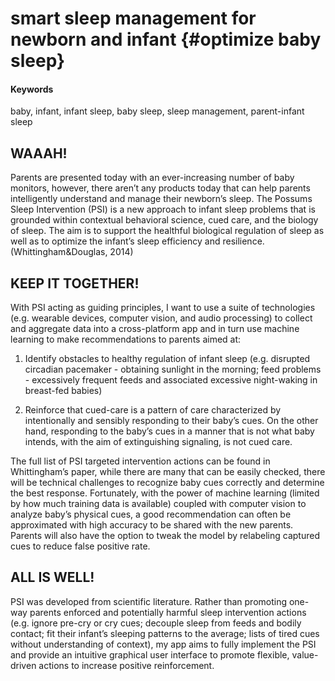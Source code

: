 # smart sleep management for newborn and infant {#optimize baby sleep}

#### Keywords

baby, infant, infant sleep, baby sleep, sleep management, parent-infant sleep

## WAAAH!

Parents are presented today with an ever-increasing number of baby monitors, however, there aren’t any products today that can help parents intelligently understand and manage their newborn's sleep. The Possums Sleep Intervention (PSI) is a new approach to infant sleep problems that is grounded within contextual behavioral science, cued care, and the biology of sleep. The aim is to support the healthful biological regulation of sleep as well as to optimize the infant's sleep efficiency and resilience. (Whittingham&Douglas, 2014)

## KEEP IT TOGETHER! 

With PSI acting as guiding principles, I want to use a suite of technologies (e.g. wearable devices, computer vision, and audio processing) to collect and aggregate data into a cross-platform app and in turn use machine learning to make recommendations to parents aimed at:

1. Identify obstacles to healthy regulation of infant sleep (e.g. disrupted circadian pacemaker - obtaining sunlight in the morning; feed problems - excessively frequent feeds and associated excessive night-waking in breast-fed babies)

2. Reinforce that cued-care is a pattern of care characterized by intentionally and sensibly responding to their baby’s cues. On the other hand, responding to the baby’s cues in a manner that is not what baby intends, with the aim of extinguishing signaling, is not cued care. 

The full list of PSI targeted intervention actions can be found in Whittingham’s paper, while there are many that can be easily checked, there will be technical challenges to recognize baby cues correctly and determine the best response. Fortunately, with the power of machine learning (limited by how much training data is available) coupled with computer vision to analyze baby’s physical cues, a good recommendation can often be approximated with high accuracy to be shared with the new parents. Parents will also have the option to tweak the model by relabeling captured cues to reduce false positive rate.   

## ALL IS WELL!

PSI was developed from scientific literature. Rather than promoting one-way parents enforced and potentially harmful sleep intervention actions (e.g. ignore pre-cry or cry cues; decouple sleep from feeds and bodily contact; fit their infant’s sleeping patterns to the average; lists of tired cues without understanding of context), my app aims to fully implement the PSI and provide an intuitive graphical user interface to promote flexible, value-driven actions to increase positive reinforcement.
